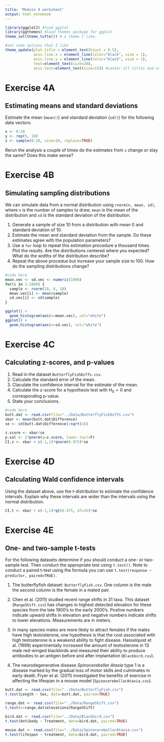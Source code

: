 ```yaml
---
title: 'Module 4 worksheet'
output: html_notebook
---
```


```r
library(ggplot2) #load ggplot
library(ggthemes) #load themes package for ggplot
theme_set(theme_tufte()) # a theme I like.

#set some options that I like
theme_update(plot.title = element_text(hjust = 0.5), 
             axis.line.x = element_line(color="black", size = 1),
             axis.line.y = element_line(color="black", size = 1),
             text=element_text(size=20),
             axis.text=element_text(size=15)) #center all titles and and axis lines
```

###############
# Exercise 4A #
###############

## Estimating means and standard deviations

Estimate the mean (`mean()`) and standard deviation (`sd()`) for the following data vectors:
```r
x <- 0:10
y <- rep(5, 10)
z <- sample(0:10, size=10, replace=TRUE) 
```

Rerun the analysis a couple of times do the estimates from `z` change or stay the same? Does this make sense?

###############
# Exercise 4B #
###############

## Simulating sampling distributions

We can simulate data from a normal distribution using `rnorm(n, mean, sd)`, where `n` is the number of samples to draw, `mean` is the mean of the distribution and `sd` is the standard deviation of the distribution. 

1. Generate a sample of size 10 from a distribution with mean 0 and standard deviation of 10.
2. Estimate the mean and standard deviation from the sample. Do these estimates agree with the population parameters?
3. Use a `for` loop to repeat this estimation procedure a thousand times. Plot the results. Are the distributions centered where you expected? What do the widths of the distribution describe? 
4. Repeat the above procedue but increase your sample size to 100. How do the sampling distributions change?

```r
#code here
mean.vec <- sd.vec <- numeric(1000)
for(i in 1:1000) {
  sample <- rnorm(10, 0, 10)
  mean.vec[i] <- mean(sample)
  sd.vec[i] <- sd(sample)
}

ggplot() +
  geom_histogram(aes(x=mean.vec), col="white")
ggplot() +
  geom_histogram(aes(x=sd.vec), col="white")

```

###############
# Exercise 4C #
###############

## Calculating z-scores, and p-values 

1. Read in the dataset `ButterflyFishDiffs.csv`.
2. Calculate the standard error of the mean.
3. Claculate the confidence interval for the estimate of the mean.
4. Calculate the z-score for a hypothesis test with $H_0=0$ and corresponding p-value. 
5. State your conclusions.

```r
#code here
butt.dat <- read.csv(file="../Data/ButterflyFishDiffs.csv")
xbar <- mean(butt.dat$Difference)
se <- sd(butt.dat$Difference)/sqrt(16)

z.score <- xbar/se
p.val <- 2*pnorm(q=z.score, lower.tail=F)
CI.z <- xbar + c(-1,1)*qnorm(0.975)*se
```


###############
# Exercise 4D #
###############

## Calculating Wald confidence intervals 

Using the dataset above, use the t-distribution to estimate the confidence intervals. Explain why these intervals are wider than the intervals using the normal distribution.

```r
CI.t <- xbar + c(-1,1)*qt(0.975, df=15)*se
```


###############
# Exercise 4E #
###############

## One- and two-sample t-tests

For the following datasets determine if you should conduct a one- or two-sample test. Then conduct the appropriate test using `t.test()`. Note to conduct a paired t-test using the formula you can use `t.test(response ~ predictor, paired=TRUE)`.

1. The butterflyfish dataset: `ButterflyFish.csv`. One column is the male the second column is the female in a mated pair. 

2. Chen et al. (2011) studied recent range shifts in 31 taxa. This dataset (`RangeShift.csv`) has changes in highest detected elevation for these species from the late 1900's to the early 2000's. Postive numbers indicate upward shifts in elevation and negative numbers indicate shifts to lower elevations. Measurements are in meters.

3. In many species males are more likely to attract females if the males have high testosterone, one hypothesis is that the cost associated with high testosterone is a weakend ability to fight disease. Hasselquist et al. (1999) experimentally increased the amount of testosterone in 13 male red-winged blackbirds and measured their ability to produce antibodies to an antigen before and after implantation (`Blackbird.csv`). 

4. The neurodegenerative disease *Spinocerebellar Ataxia* type 1  is a disease marked by the gradual loss of motor skills and culminates in early death. Fryer et al. (2011) investigated the benefits of exercise in affecting the lifespan in a mouse model (`SpinocerebellarAtaxia.csv`).

```r
butt.dat <- read.csv(file="../Data/ButterflyFish.csv")
t.test(Length ~ Sex, data=butt.dat, paired=TRUE)

range.dat <- read.csv(file="../Data/RangeShift.csv")
t.test(x=range.dat$elevationalRangeShift)

bird.dat <- read.csv(file="../Data/Blackbird.csv")
t.test(Antibody ~ Treatment, data=bird.dat, paired=TRUE)

mouse.dat <- read.csv(file="../Data/SpinocerebellarAtaxia.csv")
t.test(lifespan ~ treatment, data=bird.dat, paired=TRUE)

```

